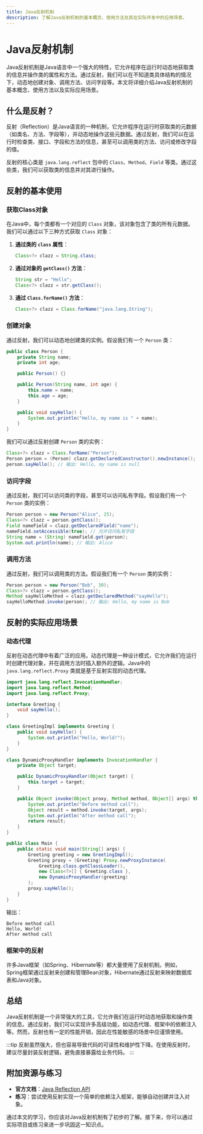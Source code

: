 ```yaml
---
title: Java反射机制
description: 了解Java反射机制的基本概念、使用方法及其在实际开发中的应用场景。
---
```


# Java反射机制

Java反射机制是Java语言中一个强大的特性，它允许程序在运行时动态地获取类的信息并操作类的属性和方法。通过反射，我们可以在不知道类具体结构的情况下，动态地创建对象、调用方法、访问字段等。本文将详细介绍Java反射机制的基本概念、使用方法以及实际应用场景。

## 什么是反射？

反射（Reflection）是Java语言的一种机制，它允许程序在运行时获取类的元数据（如类名、方法、字段等），并动态地操作这些元数据。通过反射，我们可以在运行时检查类、接口、字段和方法的信息，甚至可以调用类的方法、访问或修改字段的值。

反射的核心类是 `java.lang.reflect` 包中的 `Class`、`Method`、`Field` 等类。通过这些类，我们可以获取类的信息并对其进行操作。

## 反射的基本使用

### 获取Class对象

在Java中，每个类都有一个对应的 `Class` 对象，该对象包含了类的所有元数据。我们可以通过以下三种方式获取 `Class` 对象：

1. **通过类的 `class` 属性**：
   ```java
   Class<?> clazz = String.class;
   ```

2. **通过对象的 `getClass()` 方法**：
   ```java
   String str = "Hello";
   Class<?> clazz = str.getClass();
   ```

3. **通过 `Class.forName()` 方法**：
   ```java
   Class<?> clazz = Class.forName("java.lang.String");
   ```

### 创建对象

通过反射，我们可以动态地创建类的实例。假设我们有一个 `Person` 类：

```java
public class Person {
    private String name;
    private int age;

    public Person() {}

    public Person(String name, int age) {
        this.name = name;
        this.age = age;
    }

    public void sayHello() {
        System.out.println("Hello, my name is " + name);
    }
}
```

我们可以通过反射创建 `Person` 类的实例：

```java
Class<?> clazz = Class.forName("Person");
Person person = (Person) clazz.getDeclaredConstructor().newInstance();
person.sayHello(); // 输出: Hello, my name is null
```

### 访问字段

通过反射，我们可以访问类的字段，甚至可以访问私有字段。假设我们有一个 `Person` 类的实例：

```java
Person person = new Person("Alice", 25);
Class<?> clazz = person.getClass();
Field nameField = clazz.getDeclaredField("name");
nameField.setAccessible(true); // 允许访问私有字段
String name = (String) nameField.get(person);
System.out.println(name); // 输出: Alice
```

### 调用方法

通过反射，我们可以调用类的方法。假设我们有一个 `Person` 类的实例：

```java
Person person = new Person("Bob", 30);
Class<?> clazz = person.getClass();
Method sayHelloMethod = clazz.getDeclaredMethod("sayHello");
sayHelloMethod.invoke(person); // 输出: Hello, my name is Bob
```

## 反射的实际应用场景

### 动态代理

反射在动态代理中有着广泛的应用。动态代理是一种设计模式，它允许我们在运行时创建代理对象，并在调用方法时插入额外的逻辑。Java中的 `java.lang.reflect.Proxy` 类就是基于反射实现的动态代理。

```java
import java.lang.reflect.InvocationHandler;
import java.lang.reflect.Method;
import java.lang.reflect.Proxy;

interface Greeting {
    void sayHello();
}

class GreetingImpl implements Greeting {
    public void sayHello() {
        System.out.println("Hello, World!");
    }
}

class DynamicProxyHandler implements InvocationHandler {
    private Object target;

    public DynamicProxyHandler(Object target) {
        this.target = target;
    }

    public Object invoke(Object proxy, Method method, Object[] args) throws Throwable {
        System.out.println("Before method call");
        Object result = method.invoke(target, args);
        System.out.println("After method call");
        return result;
    }
}

public class Main {
    public static void main(String[] args) {
        Greeting greeting = new GreetingImpl();
        Greeting proxy = (Greeting) Proxy.newProxyInstance(
            Greeting.class.getClassLoader(),
            new Class<?>[] { Greeting.class },
            new DynamicProxyHandler(greeting)
        );
        proxy.sayHello();
    }
}
```

输出：
```
Before method call
Hello, World!
After method call
```

### 框架中的反射

许多Java框架（如Spring、Hibernate等）都大量使用了反射机制。例如，Spring框架通过反射来创建和管理Bean对象，Hibernate通过反射来映射数据库表和Java对象。

## 总结

Java反射机制是一个非常强大的工具，它允许我们在运行时动态地获取和操作类的信息。通过反射，我们可以实现许多高级功能，如动态代理、框架中的依赖注入等。然而，反射也有一定的性能开销，因此在性能敏感的场景中应谨慎使用。

:::tip
反射虽然强大，但也容易导致代码的可读性和维护性下降。在使用反射时，建议尽量封装反射逻辑，避免直接暴露给业务代码。
:::

## 附加资源与练习

- **官方文档**：[Java Reflection API](https://docs.oracle.com/javase/tutorial/reflect/)
- **练习**：尝试使用反射实现一个简单的依赖注入框架，能够自动创建并注入对象。

通过本文的学习，你应该对Java反射机制有了初步的了解。接下来，你可以通过实际项目或练习来进一步巩固这一知识点。